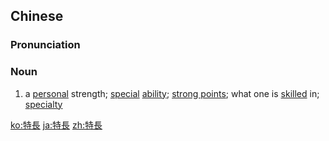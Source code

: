 {{also|特长}}
==Chinese==
{{zh-forms|s=特长}}

===Pronunciation===
{{zh-pron
|m=tècháng
|c=dak6 coeng4
|mn=qz:tia̍k-tióng/tw,xm:te̍k-tióng/zz:te̍k-tiáng
|cat=n
}}

===Noun===
{{zh-noun}}

# a [[personal]] strength; [[special]] [[ability]]; [[strong points]]; what one is [[skilled]] in; [[specialty]]

[[ko:特長]]
[[ja:特長]]
[[zh:特長]]